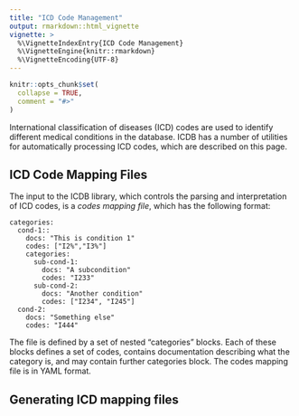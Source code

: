 ```yaml
---
title: "ICD Code Management"
output: rmarkdown::html_vignette
vignette: >
  %\VignetteIndexEntry{ICD Code Management}
  %\VignetteEngine{knitr::rmarkdown}
  %\VignetteEncoding{UTF-8}
---
```


```r
knitr::opts_chunk$set(
  collapse = TRUE,
  comment = "#>"
)
```

International classification of diseases (ICD) codes are used to identify different medical conditions in the database. ICDB has a number of utilities for automatically processing ICD codes, which are described on this page.

## ICD Code Mapping Files

The input to the ICDB library, which controls the parsing and interpretation of ICD codes, is a _codes mapping file_, which has the following format:

```
categories:
  cond-1::
    docs: "This is condition 1"
	codes: ["I2%","I3%"]
    categories:
	  sub-cond-1:
	    docs: "A subcondition"
		codes: "I233"
	  sub-cond-2:
	    docs: "Another condition"
		codes: ["I234", "I245"]
  cond-2:
    docs: "Something else"
	codes: "I444"
```

The file is defined by a set of nested "categories" blocks. Each of these blocks defines a set of codes, contains documentation describing what the category is, and may contain further categories block. The codes mapping file is in YAML format.

## Generating ICD mapping files


